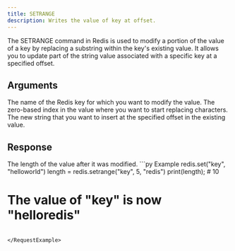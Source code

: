 ```yaml
---
title: SETRANGE
description: Writes the value of key at offset.
---
```


The SETRANGE command in Redis is used to modify a portion of the value of a key by replacing a substring within the key's existing value. It allows you to update part of the string value associated with a specific key at a specified offset.

## Arguments

<ParamField body="key" type="str" required>
The name of the Redis key for which you want to modify the value.
</ParamField>

<ParamField body="offset" type="int" required>
The zero-based index in the value where you want to start replacing characters.
</ParamField>

<ParamField body="value" type="str" required>
  The new string that you want to insert at the specified offset in the existing value.
</ParamField>

  
## Response

<ResponseField type="int" required>
  The length of the value after it was modified.
</ResponseField>

<RequestExample>
```py Example
redis.set("key", "helloworld")
length = redis.setrange("key", 5, "redis")
print(length); # 10

# The value of "key" is now "helloredis"
```

</RequestExample>
